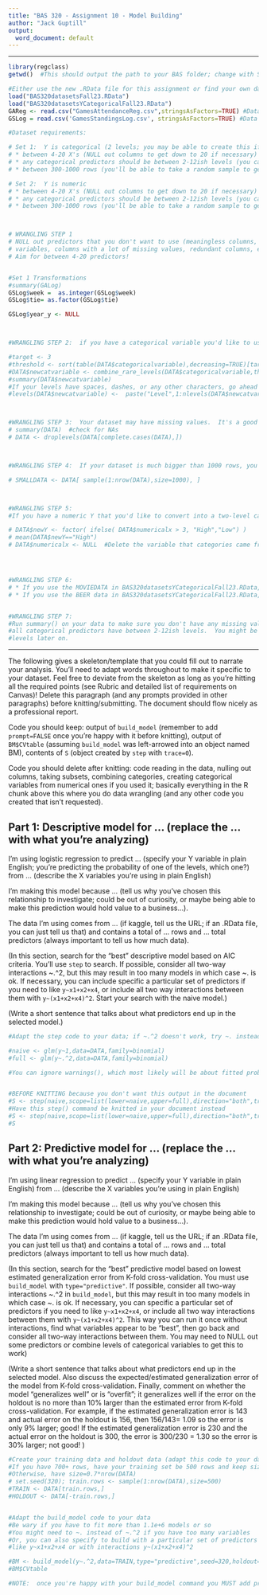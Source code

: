 ```yaml
---
title: "BAS 320 - Assignment 10 - Model Building"
author: "Jack Guptill"
output:
  word_document: default
---
```


************************************************************************************

[//]:   (Submission notes: a knitted version of the assignment must be uploaded to Canvas before the deadline along with the raw .Rmd.  I recommend knitting to a Word document, adding any desired extra content or formatting, and submitting that or the Word document that has been saved as a PDF.  Late work is not accepted.)

[//]:   (Instructions for Assignment 10:  follow the instructions on Canvas.  This chunk of code is what you can use to read in data files. If you're working with data in `BAS320datasetsFall23.RData` and `BAS320datasetsYCategoricalFall23.RData` you can uncomment the line.  Otherwise, you'll want to come up with names for your data frames and add some `read.csv` commands here (illustrated with a few examples in the R chunk below).  Many lines of code in the examples will need to be uncommented and run for it to knit properly )

```r
library(regclass)
getwd()  #This should output the path to your BAS folder; change with Session, Set Working Directory if not

#Either use the new .RData file for this assignment or find your own dataset!
load("BAS320datasetsFall23.RData") 
load("BAS320datasetsYCategoricalFall23.RData")
GAReg <- read.csv("GamesAttendanceReg.csv",stringsAsFactors=TRUE) #Data for Regression Model
GSLog = read.csv('GamesStandingsLog.csv', stringsAsFactors=TRUE) #Data for Logistic Model

#Dataset requirements:

# Set 1:  Y is categorical (2 levels; you may be able to create this if your data doesn't have it)
# * between 4-20 X's (NULL out columns to get down to 20 if necessary)
# * any categorical predictors should be between 2-12ish levels (you can combine some to get it down that low if needed)
# * between 300-1000 rows (you'll be able to take a random sample to get it down to 1000 rows if necessary)

# Set 2:  Y is numeric
# * between 4-20 X's (NULL out columns to get down to 20 if necessary)
# * any categorical predictors should be between 2-12ish levels (you can combine some to get it down that low if needed)
# * between 300-1000 rows (you'll be able to take a random sample to get it down to 1000 rows if necessary)



# WRANGLING STEP 1
# NULL out predictors that you don't want to use (meaningless columns, identifier
# variables, columns with a lot of missing values, redundant columns, etc.)
# Aim for between 4-20 predictors!


#Set 1 Transformations
#summary(GALog)
GSLog$week =  as.integer(GSLog$week)
GSLog$tie= as.factor(GSLog$tie)

GSLog$year_y <- NULL



#WRANGLING STEP 2:  if you have a categorical variable you'd like to use but it has "too many" levels, you can uncomment the following lines of code (after adapting it with the name of your columns and dataset and uncommenting it) to get it to a target number of levels.  It basically combines all the least common levels of the categorical variable into a new level called "Combined", leaving with you the desired number of levels.  Run a summary() though to make sure because if there are ties for frequencies, it may leave you with more or fewer than the target!

#target <- 3
#threshold <- sort(table(DATA$categoricalvariable),decreasing=TRUE)[target]
#DATA$newcatvariable <- combine_rare_levels(DATA$categoricalvariable,threshold)$values
#summary(DATA$newcatvariable)
#If your levels have spaces, dashes, or any other characters, go ahead and rename them
#levels(DATA$newcatvariable) <-  paste("Level",1:nlevels(DATA$newcatvariable),sep="")



#WRANGLING STEP 3:  Your dataset may have missing values.  It's a good idea to exclude these for this analysis (though there are much better ways to handle them).  Adapt the following code to your data.
# summary(DATA)  #check for NAs
# DATA <- droplevels(DATA[complete.cases(DATA),])



#WRANGLING STEP 4:  If your dataset is much bigger than 1000 rows, you can take a random sample of them; adapt the code to your dataframe to reduce it to 1000 rows (or smaller if you want)

# SMALLDATA <- DATA[ sample(1:nrow(DATA),size=1000), ]



#WRANGLING STEP 5: 
#If you have a numeric Y that you'd like to convert into a two-level categorical Y (e.g. High vs. Low), you can uncomment and adapt the following lines of code. The code below basically converts values into "High" or "Low" depending on if the number is greater than 3 or not.  You'll have to change data frame names, column names, and the "3" into whatever you feel is appropriate.  If you do this, ensure that the equivalent of mean(DATA$newY=="High") is between 0.20 and 0.80; if not try changing the numeric cutoff into something else

# DATA$newY <- factor( ifelse( DATA$numericalx > 3, "High","Low") )
# mean(DATA$newY=="High")
# DATA$numericalx <- NULL  #Delete the variable that categories came from




#WRANGLING STEP 6:  
# * If you use the MOVIEDATA in BAS320datasetsYCategoricalFall23.RData, make sure you are NOT predicting Outcome from Outcome2 or Outcome3, etc.  Once you've selected your Y variable, NULL out the the other 2 possible Outcome columns)
# * If you use the BEER data in BAS320datasetsYCategoricalFall23.RData, make sure you define a Y variable with levels High and Low for just one of the review scores, then NULL OUT the other review scores.


#WRANGLING STEP 7:  
#Run summary() on your data to make sure you don't have any missing values and that
#all categorical predictors have between 2-12ish levels.  You might be combining some
#levels later on.


```

************************************************************************************

The following gives a skeleton/template that you could fill out to narrate your analysis.  You'll need to adapt words throughout to make it specific to your dataset.  Feel free to deviate from the skeleton as long as you're hitting all the required points (see Rubric and detailed list of requirements on Canvas)!  Delete this paragraph (and any prompts provided in other paragraphs) before knitting/submitting.  The document should flow nicely as a professional report.  

Code you should keep:  output of `build_model` (remember to add `prompt=FALSE` once you're happy with it before knitting), output of `BM$CVtable` (assuming `build_model` was left-arrowed into an object named BM), contents of `S` (object created by `step` with `trace=0`).

Code you should delete after knitting: code reading in the data, nulling out columns, taking subsets, combining categories, creating categorical variables from numerical ones if you used it; basically everything in the R chunk above this where you do data wrangling (and any other code you created that isn't requested).


## Part 1:  Descriptive model for ... (replace the ... with what you're analyzing)

I'm using logistic regression to predict ... (specify your Y variable in plain English; you're predicting the probability of one of the levels, which one?) from ... (describe the X variables you're using in plain English)

I'm making this model because ... (tell us why you've chosen this relationship to investigate; could be out of curiosity, or maybe being able to make this prediction would hold value to a business...).  

The data I'm using comes from ... (if kaggle, tell us the URL; if an .RData  file, you can just tell us that) and contains a total of ... rows and ... total predictors (always important to tell us how much data).

(In this section, search for the "best" descriptive model based on AIC criteria.  You'll use `step` to search.  If possible, consider all two-way interactions ~.^2, but this may result in too many models in which case ~. is ok.  If necessary, you can include specific a particular set of predictors if you need to like `y~x1+x2+x4`, or include all two way interactions between them with `y~(x1+x2+x4)^2`. Start your search with the naive model.)

(Write a short sentence that talks about what predictors end up in the selected model.)

```r
#Adapt the step code to your data; if ~.^2 doesn't work, try ~. instead or try to NULL out some predictors you don't find interesting.

#naive <- glm(y~1,data=DATA,family=binomial) 
#full <- glm(y~.^2,data=DATA,family=binomial) 

#You can ignore warnings(), which most likely will be about fitted probabilities numerically 0 or 1 occurred


#BEFORE KNITTING because you don't want this output in the document
#S <- step(naive,scope=list(lower=naive,upper=full),direction="both",trace=1)
#Have this step() command be knitted in your document instead
#S <- step(naive,scope=list(lower=naive,upper=full),direction="both",trace=0)
#S

```

## Part 2:  Predictive model for ... (replace the ... with what you're analyzing)

I'm using linear regression to predict ... (specify your Y variable in plain English) from ... (describe the X variables you're using in plain English)

I'm making this model because ... (tell us why you've chosen this relationship to investigate; could be out of curiosity, or maybe being able to make this prediction would hold value to a business...).  

The data I'm using comes from ... (if kaggle, tell us the URL; if an .RData  file, you can just tell us that) and contains a total of ... rows and ... total predictors (always important to tell us how much data).

(In this section, search for the "best" predictive model based on lowest estimated generalization error from K-fold cross-validation.  You must use `build_model` with `type="predictive"`. If possible, consider all two-way interactions ~.^2 in `build_model`, but this may result in too many models in which case ~. is ok.  If necessary, you can specific a particular set of predictors if you need to like `y~x1+x2+x4`, or include all two way interactions between them with `y~(x1+x2+x4)^2`.   This way you can run it once without interactions, find what variables appear to be "best", then go back and consider all two-way interactions between them. You may need to NULL out some predictors or combine levels of categorical variables to get this to work)

(Write a short sentence that talks about what predictors end up in the selected model.  Also discuss the expected/estimated generalization error of the model from K-fold cross-validation.  Finally, comment on whether the model "generalizes well" or is "overfit"; it generalizes well if the error on the holdout is no more than 10% larger than the estimated error from K-fold cross-validation.  For example, if the estimated generalization error is 143 and actual error on the holdout is 156, then 156/143= 1.09 so the error is only 9% larger; good!  If the estimated generalization error is 230 and the actual error on the holdout is 300, the error is 300/230 = 1.30 so the error is 30% larger; not good! )

```r
#Create your training data and holdout data (adapt this code to your data and needs)
#If you have 700+ rows, have your training set be 500 rows and keep size=500
#Otherwise, have size=0.7*nrow(DATA)
# set.seed(320); train.rows <- sample(1:nrow(DATA),size=500)
#TRAIN <- DATA[train.rows,]
#HOLDOUT <- DATA[-train.rows,]


#Adapt the build_model code to your data
#Be wary if you have to fit more than 1.1e+6 models or so
#You might need to ~. instead of ~.^2 if you have too many variables
#Or, you can also specify to build with a particular set of predictors
#like y~x1+x2+x4 or with interactions y~(x1+x2+x4)^2

#BM <- build_model(y~.^2,data=TRAIN,type="predictive",seed=320,holdout=HOLDOUT)
#BM$CVtable

#NOTE:  once you're happy with your build_model command you MUST add prompt=FALSE as an additional argument for it to knit!
```


